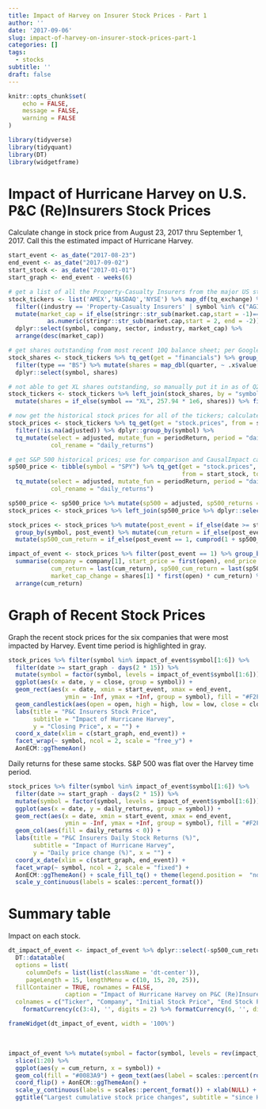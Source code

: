 ```yaml
---
title: Impact of Harvey on Insurer Stock Prices - Part 1
author: ''
date: '2017-09-06'
slug: impact-of-harvey-on-insurer-stock-prices-part-1
categories: []
tags:
  - stocks
subtitle: ''
draft: false
---
```


```r

knitr::opts_chunk$set(
	echo = FALSE,
	message = FALSE,
	warning = FALSE
)

library(tidyverse)
library(tidyquant)
library(DT)
library(widgetframe)

```

# Impact of Hurricane Harvey on U.S. P&C (Re)Insurers Stock Prices

Calculate change in stock price from August 23, 2017 thru September 1, 2017. Call this the estimated impact of Hurricane Harvey. 

```r

start_event <- as_date("2017-08-23")
end_event <- as_date("2017-09-02")
start_stock <- as_date("2017-01-01")
start_graph <- end_event - weeks(6)

```

```r

# get a list of all the Property-Casualty Insurers from the major US stock exchanges
stock_tickers <- list('AMEX','NASDAQ','NYSE') %>% map_df(tq_exchange) %>% 
  filter((industry == 'Property-Casualty Insurers' | symbol %in% c("AGII", "ERIE", "AIZ")) & !is.na(market.cap)) %>%
  mutate(market_cap = if_else(stringr::str_sub(market.cap,start = -1)=="M",1e6,1e9) *
           as.numeric(stringr::str_sub(market.cap,start = 2, end = -2))) %>%
  dplyr::select(symbol, company, sector, industry, market_cap) %>%
  arrange(desc(market_cap))

# get shares outstanding from most recent 10Q balance sheet; per Google finance
stock_shares <- stock_tickers %>% tq_get(get = "financials") %>% group_by(symbol) %>% 
  filter(type == "BS") %>% mutate(shares = map_dbl(quarter, ~ .x$value[.x$group == 42][1] * 1e6)) %>%
  dplyr::select(symbol, shares)

# not able to get XL shares outstanding, so manually put it in as of Q2 2017
stock_tickers <- stock_tickers %>% left_join(stock_shares, by = "symbol") %>%
  mutate(shares = if_else(symbol == "XL", 257.94 * 1e6, shares)) %>% filter(!is.na(shares))

# now get the historical stock prices for all of the tickers; calculate daily returns
stock_prices <- stock_tickers %>% tq_get(get = "stock.prices", from = start_stock, to = end_event) %>% 
  filter(!is.na(adjusted)) %>% dplyr::group_by(symbol) %>%
  tq_mutate(select = adjusted, mutate_fun = periodReturn, period = "daily", type = "arithmetic", 
            col_rename = "daily_returns")

# get S&P 500 historical prices; use for comparison and CausalImpact calculation
sp500_price <- tibble(symbol = "SPY") %>% tq_get(get = "stock.prices", 
                                                 from = start_stock, to = end_event) %>%
  tq_mutate(select = adjusted, mutate_fun = periodReturn, period = "daily", type = "arithmetic", 
            col_rename = "daily_returns")

sp500_price <- sp500_price %>% mutate(sp500 = adjusted, sp500_returns = daily_returns)
stock_prices <- stock_prices %>% left_join(sp500_price %>% dplyr::select(date, sp500, sp500_returns), by = "date")

```


```r

stock_prices <- stock_prices %>% mutate(post_event = if_else(date >= start_event, 1, 0)) %>%
  group_by(symbol, post_event) %>% mutate(cum_return = if_else(post_event == 1, cumprod(1 + daily_returns) - 1, 0)) %>%
  mutate(sp500_cum_return = if_else(post_event == 1, cumprod(1 + sp500_returns) - 1, 0)) %>% ungroup()

impact_of_event <- stock_prices %>% filter(post_event == 1) %>% group_by(symbol) %>%
  summarise(company = company[1], start_price = first(open), end_price = last(adjusted), 
            cum_return = last(cum_return), sp500_cum_return = last(sp500_cum_return),
            market_cap_change = shares[1] * first(open) * cum_return) %>% ungroup() %>% 
  arrange(cum_return)

```

# Graph of Recent Stock Prices

Graph the recent stock prices for the six companies that were most impacted by Harvey. Event time period is highlighted in gray.

```r

stock_prices %>% filter(symbol %in% impact_of_event$symbol[1:6]) %>%
  filter(date >= start_graph - days(2 * 15)) %>%
  mutate(symbol = factor(symbol, levels = impact_of_event$symbol[1:6])) %>%
  ggplot(aes(x = date, y = close, group = symbol)) +
  geom_rect(aes(x = date, xmin = start_event, xmax = end_event, 
                ymin = -Inf, ymax = +Inf, group = symbol), fill = "#F2F2F2") +
  geom_candlestick(aes(open = open, high = high, low = low, close = close)) +
  labs(title = "P&C Insurers Stock Price", 
       subtitle = "Impact of Hurricane Harvey",
       y = "Closing Price", x = "") + 
  coord_x_date(xlim = c(start_graph, end_event)) +
  facet_wrap(~ symbol, ncol = 2, scale = "free_y") + 
  AonECM::ggThemeAon()

```

Daily returns for these same stocks. S&P 500 was flat over the Harvey time period. 

```r

stock_prices %>% filter(symbol %in% impact_of_event$symbol[1:6]) %>%
  filter(date >= start_graph - days(2 * 15)) %>%
  mutate(symbol = factor(symbol, levels = impact_of_event$symbol[1:6])) %>%
  ggplot(aes(x = date, y = daily_returns, group = symbol)) +
  geom_rect(aes(x = date, xmin = start_event, xmax = end_event, 
                ymin = -Inf, ymax = +Inf, group = symbol), fill = "#F2F2F2") +
  geom_col(aes(fill = daily_returns < 0)) +
  labs(title = "P&C Insurers Daily Stock Returns (%)", 
       subtitle = "Impact of Hurricane Harvey",
       y = "Daily price change (%)", x = "") + 
  coord_x_date(xlim = c(start_graph, end_event)) +
  facet_wrap(~ symbol, ncol = 2, scale = "fixed") + 
  AonECM::ggThemeAon() + scale_fill_tq() + theme(legend.position =  "none") +
  scale_y_continuous(labels = scales::percent_format())


```

# Summary table

Impact on each stock.

```r

dt_impact_of_event <- impact_of_event %>% dplyr::select(-sp500_cum_return) %>% 
  DT::datatable(  
  options = list(
     columnDefs = list(list(className = 'dt-center')),
     pageLength = 15, lengthMenu = c(10, 15, 20, 25)),
  fillContainer = TRUE, rownames = FALSE,
                caption = "Impact of Hurricane Harvey on P&C (Re)Insurer Stock Prices", 
  colnames = c("Ticker", "Company", "Initial Stock Price", "End Stock Price", "% change", "Market Cap change")) %>%
    formatCurrency(c(3:4), '', digits = 2) %>% formatCurrency(6, '', digits = 0) %>% formatPercentage(5, digits = 1)

frameWidget(dt_impact_of_event, width = '100%')

```

<br>

```r

impact_of_event %>% mutate(symbol = factor(symbol, levels = rev(impact_of_event$symbol))) %>%
  slice(1:20) %>%
  ggplot(aes(y = cum_return, x = symbol)) +
  geom_col(fill = "#0083A9") + geom_text(aes(label = scales::percent(round(cum_return,3))), size = 3, nudge_y = -0.0025) +
  coord_flip() + AonECM::ggThemeAon() +
  scale_y_continuous(labels = scales::percent_format()) + xlab(NULL) + ylab("Cumulative stock price change since event") +
  ggtitle("Largest cumulative stock price changes", subtitle = "since Hurricane Harvey")

```

